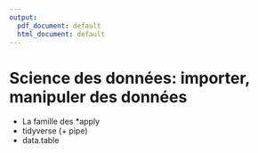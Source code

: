 ```yaml
---
output:
  pdf_document: default
  html_document: default
---
```


# Science des données: importer, manipuler des données{#datascience1}  

  * La famille des \*apply
  * tidyverse (+ pipe)
  * data.table
